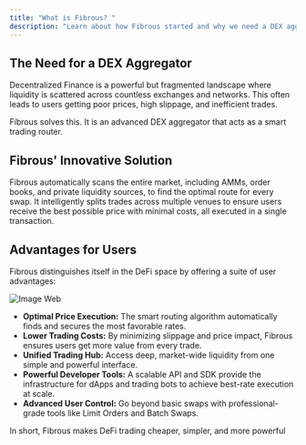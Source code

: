```yaml
---
title: "What is Fibrous? "
description: "Learn about how Fibrous started and why we need a DEX aggregator"
---
```


## The Need for a DEX Aggregator

Decentralized Finance is a powerful but fragmented landscape where liquidity is scattered across countless exchanges and networks. This often leads to users getting poor prices, high slippage, and inefficient trades.

Fibrous solves this. It is an advanced DEX aggregator that acts as a smart trading router.

## Fibrous' Innovative Solution

Fibrous automatically scans the entire market, including AMMs, order books, and private liquidity sources, to find the optimal route for every swap. It intelligently splits trades across multiple venues to ensure users receive the best possible price with minimal costs, all executed in a single transaction.

## Advantages for Users

Fibrous distinguishes itself in the DeFi space by offering a suite of user advantages:

![Image Web](/images/image.webp)

- **Optimal Price Execution:** The smart routing algorithm automatically finds and secures the most favorable rates.
- **Lower Trading Costs:** By minimizing slippage and price impact, Fibrous ensures users get more value from every trade.
- **Unified Trading Hub:** Access deep, market-wide liquidity from one simple and powerful interface.
- **Powerful Developer Tools:** A scalable API and SDK provide the infrastructure for dApps and trading bots to achieve best-rate execution at scale.
- **Advanced User Control:** Go beyond basic swaps with professional-grade tools like Limit Orders and Batch Swaps.

In short, Fibrous makes DeFi trading cheaper, simpler, and more powerful